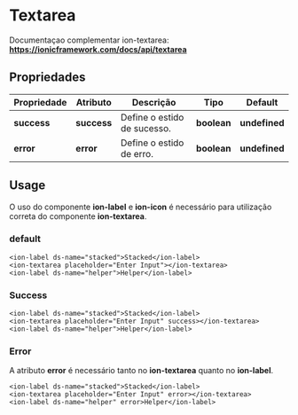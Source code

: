 
<Meta title="Components/Core/Textarea/Usage" />

# Textarea

Documentaçao complementar ion-textarea: **https://ionicframework.com/docs/api/textarea**

## Propriedades

| Propriedade  | Atributo    | Descrição                    | Tipo        | Default       |
| ------------ | ----------- | ---------------------------- | ----------- | ------------- |
| **success**  | **success** | Define o estido de sucesso.  | **boolean** | **undefined** |
| **error**    | **error**   | Define o estido de erro.     | **boolean** | **undefined** |

## Usage

O uso do componente **ion-label** e **ion-icon** é necessário para utilização correta do componente **ion-textarea**.

### default

```
<ion-label ds-name="stacked">Stacked</ion-label>
<ion-textarea placeholder="Enter Input"></ion-textarea>
<ion-label ds-name="helper">Helper</ion-label>
```

### Success

```
<ion-label ds-name="stacked">Stacked</ion-label>
<ion-textarea placeholder="Enter Input" success></ion-textarea>
<ion-label ds-name="helper">Helper</ion-label>
```

### Error

A atributo **error** é necessário tanto no **ion-textarea** quanto no **ion-label**.

```
<ion-label ds-name="stacked">Stacked</ion-label>
<ion-textarea placeholder="Enter Input" error></ion-textarea>
<ion-label ds-name="helper" error>Helper</ion-label>
```
